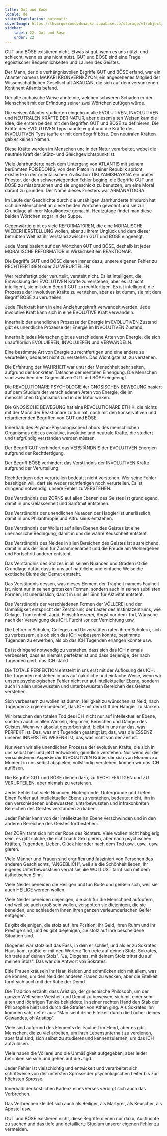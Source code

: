 ```yaml
---
title: Gut und Böse
locale: de
statusTranslation: automatic
coverImage: https://lhvmrqwrcowdvduuaukz.supabase.co/storage/v1/object/public/strapi-uploads/small_cover-educacion-fundamental.webp-2d51a7828a2b1309555be27f7e2a61a0.webp
sidebar:
    label: 22. Gut und Böse
    order: 22
---
```

GUT und BÖSE existieren nicht. Etwas ist gut, wenn es uns nützt, und schlecht, wenn es uns nicht nützt. GUT und BÖSE sind eine Frage egoistischer Bequemlichkeiten und Launen des Geistes.

Der Mann, der die verhängnisvollen Begriffe GUT und BÖSE erfand, war ein Atlanter namens MAKARI KRONVERNKZYON, ein angesehenes Mitglied der Wissenschaftlichen Gesellschaft AKALDAN, die sich auf dem versunkenen Kontinent Atlantis befand.

Der alte archaische Weise ahnte nie, welchen schweren Schaden er der Menschheit mit der Erfindung seiner zwei Wörtchen zufügen würde.

Die weisen Atlanter studierten eingehend alle EVOLUTIVEN, INVOLUTIVEN und NEUTRALEN KRÄFTE DER NATUR, aber diesem alten Weisen kam die Idee, die ersten beiden mit den Begriffen GUT und BÖSE zu definieren. Die Kräfte des EVOLUTIVEN Typs nannte er gut und die Kräfte des INVOLUTIVEN Typs taufte er mit dem Begriff böse. Den neutralen Kräften gab er keinen Namen.

Diese Kräfte werden im Menschen und in der Natur verarbeitet, wobei die neutrale Kraft der Stütz- und Gleichgewichtspunkt ist.

Viele Jahrhunderte nach dem Untergang von ATLANTIS mit seinem berühmten POISEDONIS, von dem Platon in seiner Republik spricht, existierte in der orientalischen Zivilisation TIKLYAMISHAYANA ein uralter Priester, der den schwerwiegenden Fehler beging, die Begriffe GUT und BÖSE zu missbrauchen und sie ungeschickt zu benutzen, um eine Moral darauf zu gründen. Der Name dieses Priesters war ARMANATOORA.

Im Laufe der Geschichte durch die unzähligen Jahrhunderte hindurch hat sich die Menschheit an diese beiden Wörtchen gewöhnt und sie zur Grundlage all ihrer Moralkodexe gemacht. Heutzutage findet man diese beiden Wörtchen sogar in der Suppe.

Gegenwärtig gibt es viele REFORMATOREN, die eine MORALISCHE WIEDERHERSTELLUNG wollen, aber zu ihrem Unglück und dem dieser betrübten Welt ist ihr Verstand zwischen GUT und BÖSE eingeengt.

Jede Moral basiert auf den Wörtchen GUT und BÖSE, deshalb ist jeder MORALISCHE REFORMATOR in Wirklichkeit ein REAKTIONÄR.

Die Begriffe GUT und BÖSE dienen immer dazu, unsere eigenen Fehler zu RECHTFERTIGEN oder ZU VERURTEILEN.

Wer rechtfertigt oder verurteilt, versteht nicht. Es ist intelligent, die Entwicklung der EVOLUTIVEN Kräfte zu verstehen, aber es ist nicht intelligent, sie mit dem Begriff GUT zu rechtfertigen. Es ist intelligent, die Prozesse der involutiven Kräfte zu verstehen, aber es ist dumm, sie mit dem Begriff BÖSE zu verurteilen.

Jede Fliehkraft kann in eine Anziehungskraft verwandelt werden. Jede involutive Kraft kann sich in eine EVOLUTIVE Kraft verwandeln.

Innerhalb der unendlichen Prozesse der Energie im EVOLUTIVEN Zustand gibt es unendliche Prozesse der Energie im INVOLUTIVEN Zustand.

Innerhalb jedes Menschen gibt es verschiedene Arten von Energie, die sich unaufhörlich EVOLUIEREN, INVOLUIEREN und VERWANDELN.

Eine bestimmte Art von Energie zu rechtfertigen und eine andere zu verurteilen, bedeutet nicht zu verstehen. Das Wichtigste ist, zu verstehen.

Die Erfahrung der WAHRHEIT war unter der Menschheit sehr selten, aufgrund der konkreten Tatsache der mentalen Einengung. Die Menschen sind zwischen den Gegensätzen GUT und BÖSE eingeengt.

Die REVOLUTIONÄRE PSYCHOLOGIE der GNOSISCHEN BEWEGUNG basiert auf dem Studium der verschiedenen Arten von Energie, die im menschlichen Organismus und in der Natur wirken.

Die GNOSISCHE BEWEGUNG hat eine REVOLUTIONÄRE ETHIK, die nichts mit der Moral der Reaktionäre zu tun hat, noch mit den konservativen und retardierenden Begriffen von GUT und BÖSE.

Innerhalb des Psycho-Physiologischen Labors des menschlichen Organismus gibt es evolutive, involutive und neutrale Kräfte, die studiert und tiefgründig verstanden werden müssen.

Der Begriff GUT verhindert das VERSTÄNDNIS der EVOLUTIVEN Energien aufgrund der Rechtfertigung.

Der Begriff BÖSE verhindert das Verständnis der INVOLUTIVEN Kräfte aufgrund der Verurteilung.

Rechtfertigen oder verurteilen bedeutet nicht verstehen. Wer seine Fehler beseitigen will, darf sie weder rechtfertigen noch verurteilen. Es ist dringend notwendig, unsere Fehler zu VERSTEHEN.

Das Verständnis des ZORNS auf allen Ebenen des Geistes ist grundlegend, damit in uns Gelassenheit und Sanftmut entstehen.

Das Verständnis der unendlichen Nuancen der Habgier ist unerlässlich, damit in uns Philanthropie und Altruismus entstehen.

Das Verständnis der Wollust auf allen Ebenen des Geistes ist eine unerlässliche Bedingung, damit in uns die wahre Keuschheit entsteht.

Das Verständnis des Neides in allen Bereichen des Geistes ist ausreichend, damit in uns der Sinn für Zusammenarbeit und die Freude am Wohlergehen und Fortschritt anderer entsteht.

Das Verständnis des Stolzes in all seinen Nuancen und Graden ist die Grundlage dafür, dass in uns auf natürliche und einfache Weise die exotische Blume der Demut entsteht.

Das Verständnis dessen, was dieses Element der Trägheit namens Faulheit ist, nicht nur in seinen grotesken Formen, sondern auch in seinen subtilsten Formen, ist unerlässlich, damit in uns der Sinn für Aktivität entsteht.

Das Verständnis der verschiedenen Formen der VÖLLEREI und der Unmäßigkeit entspricht der Zerstörung der Laster des Instinktzentrums, wie Gelage, Trunkenheit, Jagd, Fleischfresserei, Angst vor dem Tod, Wünsche nach der Verewigung des ICH, Furcht vor der Vernichtung usw.

Die Lehrer in Schulen, Colleges und Universitäten raten ihren Schülern, sich zu verbessern, als ob sich das ICH verbessern könnte, bestimmte Tugenden zu erwerben, als ob das ICH Tugenden erlangen könnte usw.

Es ist dringend notwendig zu verstehen, dass sich das ICH niemals verbessert, dass es niemals perfekter ist und dass derjenige, der nach Tugenden giert, das ICH stärkt.

Die TOTALE PERFEKTION entsteht in uns erst mit der Auflösung des ICH. Die Tugenden entstehen in uns auf natürliche und einfache Weise, wenn wir unsere psychologischen Fehler nicht nur auf intellektueller Ebene, sondern auch in allen unbewussten und unterbewussten Bereichen des Geistes verstehen.

Sich verbessern zu wollen ist dumm, Heiligkeit zu wünschen ist Neid, nach Tugenden zu gieren bedeutet, das ICH mit dem Gift der Habgier zu stärken.

Wir brauchen den totalen Tod des ICH, nicht nur auf intellektueller Ebene, sondern auch in allen Winkeln, Regionen, Bereichen und Gängen des Geistes. Wenn wir absolut gestorben sind, bleibt in uns nur das, was PERFEKT ist. Das, was mit Tugenden gesättigt ist, das, was die ESSENZ unseres INNERSTEN WESENS ist, das, was nicht von der Zeit ist.

Nur wenn wir alle unendlichen Prozesse der evolutiven Kräfte, die sich in uns selbst hier und jetzt entwickeln, gründlich verstehen. Nur wenn wir die verschiedenen Aspekte der INVOLUTIVEN Kräfte, die sich von Moment zu Moment in uns selbst abspielen, vollständig verstehen, können wir das ICH auflösen.

Die Begriffe GUT und BÖSE dienen dazu, zu RECHTFERTIGEN und ZU VERURTEILEN, aber niemals zu verstehen.

Jeder Fehler hat viele Nuancen, Hintergründe, Untergründe und Tiefen. Einen Fehler auf intellektueller Ebene zu verstehen, bedeutet nicht, ihn in den verschiedenen unbewussten, unterbewussten und infrakonkreten Bereichen des Geistes verstanden zu haben.

Jeder Fehler kann von der intellektuellen Ebene verschwinden und in den anderen Bereichen des Geistes fortbestehen.

Der ZORN tarnt sich mit der Robe des Richters. Viele wollen nicht habgierig sein, es gibt solche, die nicht nach Geld gieren, aber nach psychischen Kräften, Tugenden, Lieben, Glück hier oder nach dem Tod usw., usw., usw. gieren.

Viele Männer und Frauen sind ergriffen und fasziniert von Personen des anderen Geschlechts, "ANGEBLICH", weil sie die Schönheit lieben, ihr eigenes Unterbewusstsein verrät sie, die WOLLUST tarnt sich mit dem ästhetischen Sinn.

Viele Neider beneiden die Heiligen und tun Buße und geißeln sich, weil sie auch HEILIGE werden wollen.

Viele Neider beneiden diejenigen, die sich für die Menschheit aufopfern, und weil sie auch groß sein wollen, verspotten sie diejenigen, die sie beneiden, und schleudern ihnen ihren ganzen verleumderischen Geifer entgegen.

Es gibt diejenigen, die stolz auf ihre Position, ihr Geld, ihren Ruhm und ihr Prestige sind, und es gibt diejenigen, die stolz auf ihre bescheidene Situation sind.

Diogenes war stolz auf das Fass, in dem er schlief, und als er zu Sokrates' Haus kam, grüßte er mit den Worten: "Ich trete auf deinen Stolz, Sokrates, ich trete auf deinen Stolz". "Ja, Diogenes, mit deinem Stolz trittst du auf meinen Stolz". Das war die Antwort von Sokrates.

Eitle Frauen kräuseln ihr Haar, kleiden und schmücken sich mit allem, was sie können, um den Neid der anderen Frauen zu wecken, aber die Eitelkeit tarnt sich auch mit der Robe der Demut.

Die Tradition erzählt, dass Aristipp, der griechische Philosoph, um der ganzen Welt seine Weisheit und Demut zu beweisen, sich mit einer sehr alten und löchrigen Tunika bekleidete, in seiner rechten Hand den Stab der Philosophie hielt und durch die Straßen von Athen ging. Als Sokrates ihn kommen sah, rief er aus: "Man sieht deine Eitelkeit durch die Löcher deines Gewandes, oh Aristipp".

Viele sind aufgrund des Elements der Faulheit im Elend, aber es gibt Menschen, die zu viel arbeiten, um ihren Lebensunterhalt zu verdienen, aber faul sind, sich selbst zu studieren und kennenzulernen, um das ICH aufzulösen.

Viele haben die Völlerei und die Unmäßigkeit aufgegeben, aber leider betrinken sie sich und gehen auf die Jagd.

Jeder Fehler ist vielschichtig und entwickelt und verarbeitet sich schrittweise von der untersten Sprosse der psychologischen Leiter bis zur höchsten Sprosse.

Innerhalb der köstlichen Kadenz eines Verses verbirgt sich auch das Verbrechen.

Das Verbrechen kleidet sich auch als Heiliger, als Märtyrer, als Keuscher, als Apostel usw.

GUT und BÖSE existieren nicht, diese Begriffe dienen nur dazu, Ausflüchte zu suchen und das tiefe und detaillierte Studium unserer eigenen Fehler zu vermeiden.

